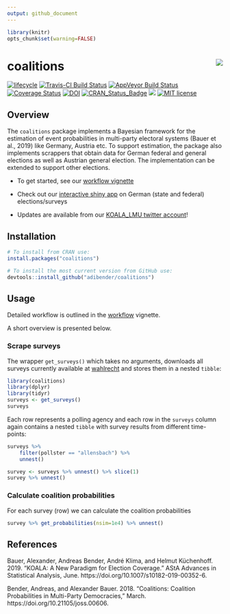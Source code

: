 ```yaml
---
output: github_document
---
```


```r
library(knitr)
opts_chunk$set(warning=FALSE)
```

# coalitions <img src="man/figures/logo.png" align="right" />
[![lifecycle](https://img.shields.io/badge/lifecycle-stable-brightgreen.svg)](https://www.tidyverse.org/lifecycle/#stable)
[![Travis-CI Build Status](https://travis-ci.org/adibender/coalitions.svg?branch=master)](https://travis-ci.org/adibender/coalitions)
[![AppVeyor Build Status](https://ci.appveyor.com/api/projects/status/github/adibender/coalitions?branch=master&svg=true)](https://ci.appveyor.com/project/adibender/coalitions)
[![Coverage Status](https://codecov.io/github/adibender/coalitions/master.svg)](https://codecov.io/github/adibender/coalitions?branch=master)
[![DOI](https://joss.theoj.org/papers/10.21105/joss.00606/status.svg)](https://doi.org/10.21105/joss.00606)
[![CRAN_Status_Badge](https://www.r-pkg.org/badges/version-ago/coalitions)](https://cran.r-project.org/package=coalitions)
[![](https://cranlogs.r-pkg.org/badges/grand-total/coalitions)](https://cran.r-project.org/package=coalitions)
[![MIT license](https://img.shields.io/badge/license-MIT-brightgreen.svg)](https://opensource.org/licenses/MIT)


## Overview

The `coalitions` package implements a Bayesian framework for the estimation of
event probabilities in multi-party electoral systems (Bauer et al., 2019) like Germany, Austria etc.
To support estimation, the package also implements scrappers that
obtain data for German federal and general elections as well as Austrian
general election. The implementation can be extended to support other elections.

  - To get started, see our [workflow vignette](https://adibender.github.io/coalitions/articles/workflow.html)

  - Check out our [interactive shiny app](http://koala.stat.uni-muenchen.de/) on
  German (state and federal) elections/surveys

  - Updates are available from our [KOALA_LMU twitter account](https://twitter.com/KOALA_LMU)!

## Installation

```r
# To install from CRAN use:
install.packages("coalitions")

# To install the most current version from GitHub use:
devtools::install_github("adibender/coalitions")
```



## Usage

Detailed workflow is outlined in the
[workflow](https://adibender.github.io/coalitions/articles/workflow.html)
vignette.

A short overview is presented below.


### Scrape surveys

The wrapper `get_surveys()` which takes no arguments, downloads all surveys
currently available at [wahlrecht](https://www.wahlrecht.de/umfragen) and
stores them in a nested `tibble`:

```r
library(coalitions)
library(dplyr)
library(tidyr)
surveys <- get_surveys()
surveys
```

Each row represents a polling agency and each row in the `surveys` column again
contains a nested `tibble` with survey results from different time-points:

```r
surveys %>%
    filter(pollster == "allensbach") %>%
    unnest()

survey <- surveys %>% unnest() %>% slice(1)
survey %>% unnest()
```

### Calculate coalition probabilities
For each survey (row) we can calculate the coalition probabilities

```r
survey %>% get_probabilities(nsim=1e4) %>% unnest()
```

## References
Bauer, Alexander, Andreas Bender, André Klima, and Helmut Küchenhoff. 2019. “KOALA: A New Paradigm for Election Coverage.” AStA Advances in Statistical Analysis, June. https://doi.org/10.1007/s10182-019-00352-6.

Bender, Andreas, and Alexander Bauer. 2018. “Coalitions: Coalition Probabilities in Multi-Party Democracies,” March. https://doi.org/10.21105/joss.00606.
